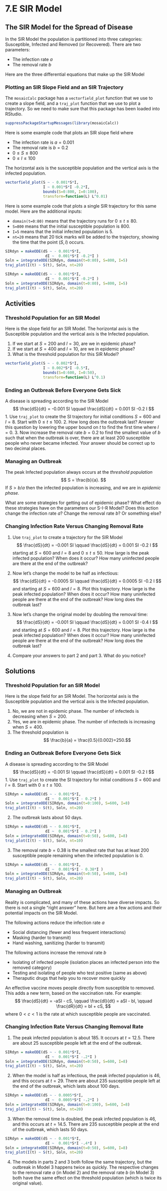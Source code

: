 # 7.E SIR Model

## The SIR Model for the Spread of Disease

In the SIR Model the population is partitioned into three categories: Susceptible, Infected and Removed (or Recovered). There are two parameters:

* The infection rate $a$
* The removal rate $b$

Here are the three differential equations that make up the SIR Model

\begin{align}
\frac{dS}{dt} &= -a \,S\, I \\
\frac{dI}{dt} &= a \, S\, I - b  \, I \\
\frac{dR}{dt} &=  b  \, I
\end{align}




### Plotting an SIR Slope Field and an SIR Trajectory

The `mosaicCalc` package has a `vectorfield_plot` function that we use to create a slope field, and a `traj_plot` function that we use to plot a trajectory. So we need to make sure that this package has been loaded into RStudio.

```r
suppressPackageStartupMessages(library(mosaicCalc))
```


Here is some example code that plots an SIR slope field where

* The infection rate is $a=0.001$
* The removal rate is $b=0.2$
* $0 \leq S \leq 800$
* $0 \leq I \leq 100$

The horizontal axis is the susceptible population and the vertical axis is the infected population.


```r
vectorfield_plot(S ~ - 0.001*S*I, 
                 I ~ 0.001*S*I -0.2*I, 
                 bounds(S=0:800, I=0:100), 
                 transform=function(L) L^0.01)
```

Here is some example code that plots a single SIR trajectory  for this same model. Here are the additional inputs:

* `domain(t=0:80)` means that the trajectory runs for $0 \leq t \leq 80$.
* `S=800` means that the initial susceptible population is 800.
* `I=5` means that the initial infected  population is 5.
* `nt=20` means that 20  tick marks will be added to the trajectory, showing the time that  the point  $(S,I)$  occurs.


```r
SIRdyn = makeODE(dS ~ - 0.001*S*I, 
                  dI ~  0.001*S*I -0.2*I )
Soln = integrateODE(SIRdyn, domain(t=0:80), S=800, I=5)
traj_plot(I(t) ~ S(t), Soln, nt=20)
```

```r
SIRdyn = makeODE(dS ~ - 0.001*S*I, 
                  dI ~  0.001*S*I -0.2*I )
Soln = integrateODE(SIRdyn, domain(t=0:80), S=800, I=5)
traj_plot(I(t) ~ S(t), Soln, nt=20)
```






## Activities

### Threshold Population for an SIR Model
Here is the slope field for an SIR Model. The horizontal axis is the Susceptible population and the vertical axis is the Infected population.

1. If we start at $S=200$ and $I=30$, are we in epidemic phase?
2. If we start at $S=400$ and $I=10$, are we in epidemic phase?
3. What is the threshold population for this SIR Model?

```r
vectorfield_plot(S ~ - 0.002*S*I, 
                 I ~ 0.002*S*I -0.5*I, 
                 bounds(S=0:600, I=0:50), 
                 transform=function(L) L^0.1)
```



### Ending an Outbreak Before Everyone Gets Sick

A disease is spreading according to the SIR Model
$$
\frac{dS}{dt} = -0.001 SI \qquad  \frac{dS}{dt} = 0.001 SI -0.2 I 
$$
1.  Use `traj_plot` to create the SI trajectory for initial conditions $S=600$ and $I=8$. Start with $0 \leq t \leq 100.$
2. How long does the outbreak last? Answer this question by lowering the upper bound on $t$ to find the first time where $I=0$.
3. Now increase the removal rate $b=0.2$ to find the smallest value of $b$ such that when the outbreak is over, there are at least 200 susceptible people who never became infected. Your answer should be correct up to two decimal places.

<!--
```r
SIRdyn = makeODE(dS ~ - 0.001*S*I, 
                  dI ~  0.001*S*I -.38*I )
Soln = integrateODE(SIRdyn, domain(t=0:45), S=600, I=8)
traj_plot(I(t) ~ S(t), Soln, nt=20)
```
-->


### Managing an Outbreak

The peak Infected population always occurs at the *threshold population*
$$
S = \frac{b}{a}.
$$
If $S > b/a$ then the infected population is increasing, and we are in *epidemic phase.*

What are some strategies for getting out of epidemic phase? What effect do these strategies have on the parameters our S-I-R Model? Does this action change the infection rate $a$? Change the removal rate $b$? Or something else? 



### Changing Infection Rate Versus Changing Removal Rate

1. Use `traj_plot` to create a trajectory for the SIR Model
$$
\frac{dS}{dt} = -0.001 SI \qquad  \frac{dS}{dt} = 0.001 SI -0.2 I 
$$
starting at $S=600$ and $I=8$ and $0 \leq t \leq 50$. How large is the peak infected population? When does it occur? How many uninfected people are there at the end of the outbreak?

2. Now let's change the model to be half as infectious:
$$
\frac{dS}{dt} = -0.0005 SI \qquad  \frac{dS}{dt} = 0.0005 SI -0.2 I 
$$
and starting at $S=600$ and $I=8$. Plot this trajectory. How large is the peak infected population? When does it occur? How many uninfected people are there at the end of the outbreak? How long does the outbreak last?

3. Now let's change the original model by doubling the removal time:
$$
\frac{dS}{dt} = -0.001 SI \qquad  \frac{dS}{dt} = 0.001 SI -0.4 I 
$$
and starting at $S=600$ and $I=8$. Plot this trajectory. How large is the peak infected population? When does it occur? How many uninfected people are there at the end of the outbreak? How long does the outbreak last?

4. Compare your answers to part 2 and part 3. What do you notice?



## Solutions

### Threshold Population for an SIR Model
Here is the slope field for an SIR Model. The horizontal axis is the Susceptible population and the vertical axis is the Infected population.

1. No, we are not in epidemic phase. The number of infecteds is decreasing when $S=200$. 
2. Yes, we are  in epidemic phase. The number of infecteds is increasing when $S=400$. 
3. The threshold population is 
$$ \frac{b}{a} = \frac{0.5}{0.002}=250.$$


### Ending an Outbreak Before Everyone Gets Sick

A disease is spreading according to the SIR Model
$$
\frac{dS}{dt} = -0.001 SI \qquad  \frac{dS}{dt} = 0.001 SI -0.2 I 
$$
1.  Use `traj_plot` to create the SI trajectory for initial conditions $S=600$ and $I=8$. Start with $0 \leq t \leq 100.$

```r
SIRdyn = makeODE(dS ~ - 0.001*S*I, 
                  dI ~  0.001*S*I - 0.2*I )
Soln = integrateODE(SIRdyn, domain(t=0:100), S=600, I=8)
traj_plot(I(t) ~ S(t), Soln, nt=20)
```

2. The outbreak lasts about 50 days.

```r
SIRdyn = makeODE(dS ~ - 0.001*S*I, 
                  dI ~  0.001*S*I - 0.2*I )
Soln = integrateODE(SIRdyn, domain(t=0:50), S=600, I=8)
traj_plot(I(t) ~ S(t), Soln, nt=10)
```

3. The removal rate $b=0.38$ is the smallest rate that has at least 200 susceptible people remaining when the infected population is 0.

```r
SIRdyn = makeODE(dS ~ - 0.001*S*I, 
                  dI ~  0.001*S*I - 0.38*I )
Soln = integrateODE(SIRdyn, domain(t=0:50), S=600, I=8)
traj_plot(I(t) ~ S(t), Soln, nt=20)
```




### Managing an Outbreak

Reality is complicated, and many of these actions have diverse impacts. So there is not a single "right answer" here. But here are a few actions and their potential impacts on the SIR Model.

The following actions reduce the infection rate $a$

* Social distancing (fewer and less frequent interactions)
* Masking (harder to transmit)
* Hand washing, sanitizing (harder to transmit)

The following actions increase the removal rate $b$

* Isolating of infected people (isolation places an infected person into the removed category)
* Testing and isolating of people who test positive (same as above)
* Theraputic drugs that help you to recover more quickly

An effective vaccine moves people directly from susceptible to removed. This adds a new term, based on the vaccination rate. For example:
$$
\frac{dS}{dt} = -aSI - cS, \qquad \frac{dI}{dt} = aSI - bI, \qquad \frac{dR}{dt} = bI + cS,
$$
where $0 < c < 1$ is the rate at which susceptible people are vaccinated.

### Changing Infection Rate Versus Changing Removal Rate

1. The peak infected population is about 185. It occurs at $t=12.5$. There are about 25 susceptible people left at the end of the outbreak.

```r
SIRdyn = makeODE(dS ~ - 0.001*S*I, 
                  dI ~  0.001*S*I -.2*I )
Soln = integrateODE(SIRdyn, domain(t=0:50), S=600, I=8)
traj_plot(I(t) ~ S(t), Soln, nt=20)
```


2. When the model is half as infectious, the peak infected population is 46, and this occurs at $t=29$. There are about 235 susceptible people left at the end of the outbreak, which lasts about 100 days.

```r
SIRdyn = makeODE(dS ~ - 0.0005*S*I, 
                  dI ~  0.0005*S*I -.2*I )
Soln = integrateODE(SIRdyn, domain(t=0:100), S=600, I=8)
traj_plot(I(t) ~ S(t), Soln, nt=20)
```


3. When the removal time is doubled, the peak infected population is 46, and this occurs at $t=14.5$. There are 235 susceptible people at the end of the outbreak, which lasts 50 days.

```r
SIRdyn = makeODE(dS ~ - 0.001*S*I, 
                  dI ~  0.001*S*I -.4*I )
Soln = integrateODE(SIRdyn, domain(t=0:50), S=600, I=8)
traj_plot(I(t) ~ S(t), Soln, nt=20)
```




4. The models in parts 2 and 3 both follow the same trajectory, but the outbreak in Model 3 happens twice as quickly. The respective changes to the removal rate $a$ (in Model 2) and the removal rate $b$ (in Model 3) both have the same effect on the threshold population (which is twice its original value).




